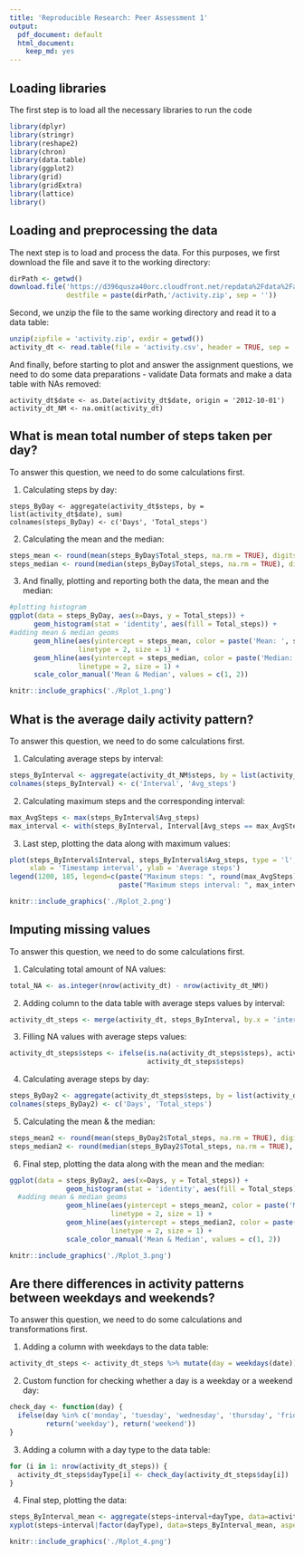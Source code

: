 ```yaml
---
title: 'Reproducible Research: Peer Assessment 1'
output:
  pdf_document: default
  html_document:
    keep_md: yes
---
```


## Loading libraries

The first step is to load all the necessary libraries to run the code

```r
library(dplyr)
library(stringr)
library(reshape2)
library(chron)
library(data.table)
library(ggplot2)
library(grid)
library(gridExtra)
library(lattice)
library()
```

## Loading and preprocessing the data
The next step is to load and process the data. For this purposes, we first download the file and save it to the working directory:

```r
dirPath <- getwd()
download.file('https://d396qusza40orc.cloudfront.net/repdata%2Fdata%2Factivity.zip', 
              destfile = paste(dirPath,'/activity.zip', sep = ''))
```

Second, we unzip the file to the same working directory and read it to a data table:

```r
unzip(zipfile = 'activity.zip', exdir = getwd())
activity_dt <- read.table(file = 'activity.csv', header = TRUE, sep = ',')
```

And finally, before starting to plot and answer the assignment questions, we need to do some data preparations - validate Data formats and make a data table with NAs removed:

```undefinedData
activity_dt$date <- as.Date(activity_dt$date, origin = '2012-10-01')
activity_dt_NM <- na.omit(activity_dt)
```

## What is mean total number of steps taken per day?
To answer this question, we need to do some calculations first.

1. Calculating steps by day:

```undefinedSteps
steps_ByDay <- aggregate(activity_dt$steps, by = list(activity_dt$date), sum)
colnames(steps_ByDay) <- c('Days', 'Total_steps')
```
2. Calculating the mean and the median:

```r
steps_mean <- round(mean(steps_ByDay$Total_steps, na.rm = TRUE), digits = 4) 
steps_median <- round(median(steps_ByDay$Total_steps, na.rm = TRUE), digits = 4)
```

3. And finally, plotting and reporting both the data, the mean and the median:

```r
#plotting histogram
ggplot(data = steps_ByDay, aes(x=Days, y = Total_steps)) +
      geom_histogram(stat = 'identity', aes(fill = Total_steps)) +
#adding mean & median geoms
      geom_hline(aes(yintercept = steps_mean, color = paste('Mean: ', steps_mean)), 
                 linetype = 2, size = 1) +
      geom_hline(aes(yintercept = steps_median, color = paste('Median: ', steps_median)), 
                 linetype = 2, size = 1) +
      scale_color_manual('Mean & Median', values = c(1, 2))
```

```r
knitr::include_graphics('./Rplot_1.png')
```

## What is the average daily activity pattern?
To answer this question, we need to do some calculations first.

1. Calculating average steps by interval:
```r
steps_ByInterval <- aggregate(activity_dt_NM$steps, by = list(activity_dt_NM$interval), mean)
colnames(steps_ByInterval) <- c('Interval', 'Avg_steps')
```
2. Calculating maximum steps and the corresponding interval:
```r
max_AvgSteps <- max(steps_ByInterval$Avg_steps)
max_interval <- with(steps_ByInterval, Interval[Avg_steps == max_AvgSteps])
```
3. Last step, plotting the data along with maximum values:

```r
plot(steps_ByInterval$Interval, steps_ByInterval$Avg_steps, type = 'l', 
     xlab = 'Timestamp interval', ylab = 'Average steps')
legend(1200, 185, legend=c(paste("Maximum steps: ", round(max_AvgSteps), digits = 4), 
                           paste("Maximum steps interval: ", max_interval)))
```
```r
knitr::include_graphics('./Rplot_2.png')
```

## Imputing missing values
To answer this question, we need to do some calculations first.

1. Calculating total amount of NA values:
```r
total_NA <- as.integer(nrow(activity_dt) - nrow(activity_dt_NM))
```

2. Adding column to the data table with average steps values by interval:
```r
activity_dt_steps <- merge(activity_dt, steps_ByInterval, by.x = 'interval', by.y = 'Interval')
```

3. Filling NA values with average steps values:
```r
activity_dt_steps$steps <- ifelse(is.na(activity_dt_steps$steps), activity_dt_steps$Avg_steps, 
                                  activity_dt_steps$steps)
```
4. Calculating average steps by day:
```r
steps_ByDay2 <- aggregate(activity_dt_steps$steps, by = list(activity_dt_steps$date), sum)
colnames(steps_ByDay2) <- c('Days', 'Total_steps')
```
5. Calculating the mean & the median:
```r
steps_mean2 <- round(mean(steps_ByDay2$Total_steps, na.rm = TRUE), digits = 4) 
steps_median2 <- round(median(steps_ByDay2$Total_steps, na.rm = TRUE), digits = 4)
```
6. Final step, plotting the data along with the mean and the median:
```r
ggplot(data = steps_ByDay2, aes(x=Days, y = Total_steps)) +
              geom_histogram(stat = 'identity', aes(fill = Total_steps)) +
  #adding mean & median geoms
              geom_hline(aes(yintercept = steps_mean2, color = paste('Mean: ', steps_mean2)), 
                         linetype = 2, size = 1) +
              geom_hline(aes(yintercept = steps_median2, color = paste('Median: ', steps_median2)), 
                         linetype = 2, size = 1) +
              scale_color_manual('Mean & Median', values = c(1, 2))
```
```r
knitr::include_graphics('./Rplot_3.png')
```

## Are there differences in activity patterns between weekdays and weekends?
To answer this question, we need to do some calculations and transformations first.

1. Adding a column with weekdays to the data table:
```r
activity_dt_steps <- activity_dt_steps %>% mutate(day = weekdays(date))
```
2. Custom function for checking whether a day is a weekday or a weekend day:
```r
check_day <- function(day) {
  ifelse(day %in% c('monday', 'tuesday', 'wednesday', 'thursday', 'friday'), 
         return('weekday'), return('weekend'))
}
```
3. Adding a column with a day type to the data table:
```r
for (i in 1: nrow(activity_dt_steps)) {
  activity_dt_steps$dayType[i] <- check_day(activity_dt_steps$day[i])
} 
```
4. Final step, plotting the data:
```r
steps_ByInterval_mean <- aggregate(steps~interval+dayType, data=activity_dt_steps, mean)
xyplot(steps~interval|factor(dayType), data=steps_ByInterval_mean, aspect=1/2, type="l")
```
```r
knitr::include_graphics('./Rplot_4.png')
```